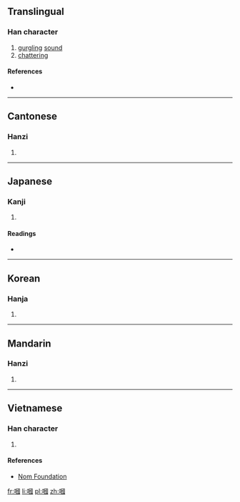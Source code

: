 {{also|啯}}
==Translingual==

===Han character===
{{Han char|rn=30|rad=口|as=11|sn=14|four=6600<sub>0</sub>|canj=口田戈一 (RWIM)|ids=⿰[[口]][[國]]}}

# [[gurgling]] [[sound]]
# [[chatter]]ing

====References====
* {{Han ref|kx=0206.010|dkj=04197|dj=0428.210|hdz=10676.090|uh=5613|ud=22035|bh=E14F|bd=57679}}

----

==Cantonese==

===Hanzi===
{{yue-hanzi|jyut=|y=gwok3}}

# {{defn|lang=yue|sort=口11}}

----

==Japanese==

===Kanji===
{{ja-kanji|grade=|rs=口11}}

# {{defn|lang=ja|sort=口11}}

====Readings====
* {{ja-readings|on=[[かく]] (kaku), [[きょく]] (kyoku)|kun=}}

----

==Korean==

===Hanja===
{{ko-hanja|hangeul=괵|rv=goek|mr=koek}}

# {{defn|lang=ko|sort=口11}}

----

==Mandarin==

===Hanzi===
{{cmn-hanzi|pin=[[guō]] ([[guo1]])|wg=kuo<sup>1</sup>}}

# {{defn|lang=cmn|sort=口11}}

----

==Vietnamese==

===Han character===
{{vi-hantu|[[khoắc]], [[khắc]], [[quác]], [[quạc]], [[quắc]]|rs=口11}}

# {{defn|lang=vi|sort=口11}}

====References====
*[http://nomfoundation.org/common/nom_details.php?codepoint=5613 Nom Foundation]

[[fr:嘓]]
[[li:嘓]]
[[pl:嘓]]
[[zh:嘓]]